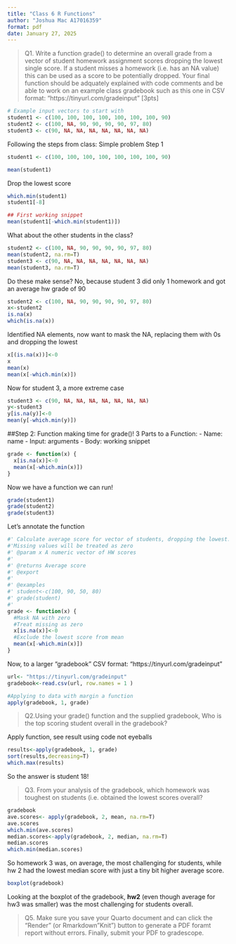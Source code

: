 ```yaml
---
title: "Class 6 R Functions"
author: "Joshua Mac A17016359"
format: pdf
date: January 27, 2025
---
```


>Q1. Write a function grade() to determine an overall grade from a vector of student homework
assignment scores dropping the lowest single score. If a student misses a homework (i.e. has an
NA value) this can be used as a score to be potentially dropped. Your final function should be
adquately explained with code comments and be able to work on an example class gradebook
such as this one in CSV format: “https://tinyurl.com/gradeinput” [3pts]

```r
# Example input vectors to start with
student1 <- c(100, 100, 100, 100, 100, 100, 100, 90)
student2 <- c(100, NA, 90, 90, 90, 90, 97, 80)
student3 <- c(90, NA, NA, NA, NA, NA, NA, NA)
```

Following the steps from class:
Simple problem Step 1
```r
student1 <- c(100, 100, 100, 100, 100, 100, 100, 90)

mean(student1)
```
Drop the lowest score
```r
which.min(student1)
student1[-8]
```

```r
## First working snippet
mean(student1[-which.min(student1)])
```
What about the other students in the class?
```r
student2 <- c(100, NA, 90, 90, 90, 90, 97, 80)
mean(student2, na.rm=T)
student3 <- c(90, NA, NA, NA, NA, NA, NA, NA)
mean(student3, na.rm=T)

```
Do these make sense?
No, because student 3 did only 1 homework and got an average hw grade of 90

```r
student2 <- c(100, NA, 90, 90, 90, 90, 97, 80)
x<-student2
is.na(x)
which(is.na(x))
```
Identified NA elements, now want to mask the NA, replacing them with 0s and dropping the lowest
```r
x[(is.na(x))]<-0
x
mean(x)
mean(x[-which.min(x)])
```
Now for student 3, a more extreme case
```r
student3 <- c(90, NA, NA, NA, NA, NA, NA, NA)
y<-student3
y[is.na(y)]<-0
mean(y[-which.min(y)])
```

##Step 2: Function making time for grade()!
3 Parts to a Function:
- Name: name
- Input: arguments
- Body: working snippet

```r
grade <- function(x) {
  x[is.na(x)]<-0
  mean(x[-which.min(x)])
}
```
Now we have a function we can run!

```r
grade(student1)
grade(student2)
grade(student3)
```

Let's annotate the function
```r
#' Calculate average score for vector of students, dropping the lowest.
#'Missing values will be treated as zero
#' @param x A numeric vector of HW scores
#'
#' @returns Average score
#' @export
#'
#' @examples
#' student<-c(100, 90, 50, 80)
#' grade(student)
#'
grade <- function(x) {
  #Mask NA with zero
  #Treat missing as zero
  x[is.na(x)]<-0
  #Exclude the lowest score from mean
  mean(x[-which.min(x)])
}
```
Now, to a larger "gradebook"
CSV format: “https://tinyurl.com/gradeinput” 

```r
url<- "https://tinyurl.com/gradeinput"
gradebook<-read.csv(url, row.names = 1 )
```

```r
#Applying to data with margin a function
apply(gradebook, 1, grade)
```
>Q2.Using your grade() function and the supplied gradebook, Who is the top scoring student
overall in the gradebook? 

Apply function, see result using code not eyeballs
```r
results<-apply(gradebook, 1, grade)
sort(results,decreasing=T)
which.max(results)
```
So the answer is student 18!

>Q3. From your analysis of the gradebook, which homework was toughest on students (i.e. obtained the lowest scores overall?

```r
gradebook
ave.scores<- apply(gradebook, 2, mean, na.rm=T)
ave.scores
which.min(ave.scores)
median.scores<-apply(gradebook, 2, median, na.rm=T)
median.scores
which.min(median.scores)
```
So homework 3 was, on average, the most challenging for students, while hw 2 had the lowest median score with just a tiny bit higher average score.
```r
boxplot(gradebook)
```
Looking at the boxplot of the gradebook, **hw2** (even though average for hw3 was smaller) was the most challenging for students overall.

>Q5. Make sure you save your Quarto document and can click the “Render” (or Rmarkdown”Knit”) button to generate a PDF foramt report without errors. Finally, submit your PDF
to gradescope. 

